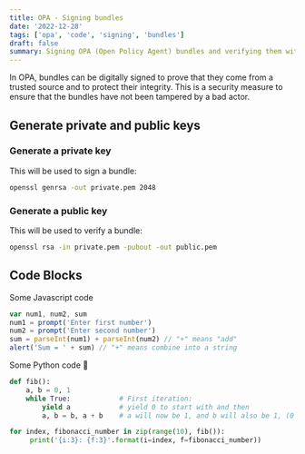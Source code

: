 ```yaml
---
title: OPA - Signing bundles
date: '2022-12-28'
tags: ['opa', 'code', 'signing', 'bundles']
draft: false
summary: Signing OPA (Open Policy Agent) bundles and verifying them with public keys
---
```


In OPA, bundles can be digitally signed to prove that they come from a trusted source and to protect their integrity. This is a security measure to ensure that the bundles have not been tampered by a bad actor.

## Generate private and public keys
### Generate a private key

This will be used to sign a bundle:
```bash
openssl genrsa -out private.pem 2048
```

### Generate a public key

This will be used to verify a bundle:
```bash
openssl rsa -in private.pem -pubout -out public.pem
```	

## Code Blocks

Some Javascript code

```javascript
var num1, num2, sum
num1 = prompt('Enter first number')
num2 = prompt('Enter second number')
sum = parseInt(num1) + parseInt(num2) // "+" means "add"
alert('Sum = ' + sum) // "+" means combine into a string
```

Some Python code 🐍

```python
def fib():
    a, b = 0, 1
    while True:            # First iteration:
        yield a            # yield 0 to start with and then
        a, b = b, a + b    # a will now be 1, and b will also be 1, (0 + 1)

for index, fibonacci_number in zip(range(10), fib()):
     print('{i:3}: {f:3}'.format(i=index, f=fibonacci_number))
```
